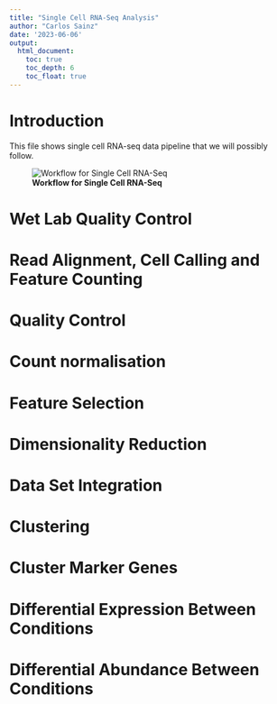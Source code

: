 ```yaml
---
title: "Single Cell RNA-Seq Analysis"
author: "Carlos Sainz"
date: '2023-06-06'
output:
  html_document:
    toc: true
    toc_depth: 6
    toc_float: true
---
```


# Introduction
This file shows single cell RNA-seq data pipeline that we will possibly follow.

![**Workflow for Single Cell RNA-Seq**](Images/Workflow scRNA.png)


# Wet Lab Quality Control


# Read Alignment, Cell Calling and Feature Counting

# Quality Control

# Count normalisation

# Feature Selection

# Dimensionality Reduction

# Data Set Integration

# Clustering

# Cluster Marker Genes

# Differential Expression Between Conditions

# Differential Abundance Between Conditions

